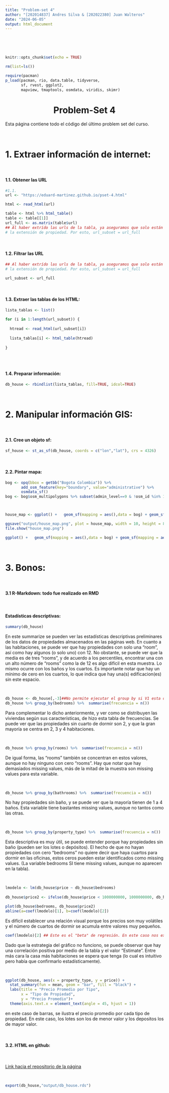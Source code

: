 ```yaml
---
title: "Problem-set 4"
author: "[202014837] Andres Silva & [202022380] Juan Walteros"
date: "2024-06-05"
output: html_document
---
```


&nbsp;

&nbsp;

```r

knitr::opts_chunk$set(echo = TRUE)

rm(list=ls())

require(pacman)
p_load(pacman, rio, data.table, tidyverse,
       sf, rvest, ggplot2,
       mapview, tmaptools, osmdata, viridis, skimr)

```

<center>

<h1> Problem-Set 4 </h1>

</center>

Esta página contiene todo el código del último problem set del curso.

&nbsp;

# 1. Extraer información de internet:

&nbsp;

#### 1.1. Obtener las URL
```r


#1.1.
url <- "https://eduard-martinez.github.io/pset-4.html"

html <- read_html(url)

table <- html %>% html_table()
table <- table[[1]] 
url_full <- as.matrix(table$url)
## Al haber extrído las urls de la tabla, ya aseguramos que solo están las que contienen
# la extensión de propiedad. Por esto, url_subset = url_full


```
&nbsp;

#### 1.2. Filtrar las URL
```r

## Al haber extrído las urls de la tabla, ya aseguramos que solo están las que contienen
# la extensión de propiedad. Por esto, url_subset = url_full

url_subset <- url_full

```
&nbsp;

#### 1.3. Extraer las tablas de los HTML:
```r

lista_tablas <- list()
  
for (i in 1:length(url_subset)) {
  
  htread <- read_html(url_subset[i])
  
  lista_tablas[i] <- html_table(htread)
  
}
  
```
&nbsp;

#### 1.4. Preparar información:
```r


db_house <- rbindlist(lista_tablas, fill=TRUE, idcol=TRUE)

```
&nbsp;

# 2. Manipular información GIS:
&nbsp;


#### 2.1. Cree un objeto sf:
```r

sf_house <- st_as_sf(db_house, coords = c("lon","lat"), crs = 4326)

```
&nbsp;

#### 2.2. Pintar mapa:
```r

bog <- opq(bbox = getbb("Bogota Colombia")) %>%
       add_osm_feature(key="boundary", value="administrative") %>% 
       osmdata_sf()
bog <- bog$osm_multipolygons %>% subset(admin_level==9 & !osm_id %in% 16011743:16011744)



house_map <- ggplot() +   geom_sf(mapping = aes(),data = bog) + geom_sf(mapping = aes(color = price), data = sf_house) + scale_color_viridis(option = "D")

ggsave("output/house_map.png", plot = house_map, width = 10, height = 8, dpi = 300)
file.show("house_map.png")

ggplot() +   geom_sf(mapping = aes(),data = bog) + geom_sf(mapping = aes(color = price), data = sf_house) + scale_color_viridis(option = "D") ##Esto lo puse al final solo para que se pueda visualizar en la página.

```
&nbsp;



# 3. Bonos:

&nbsp;

#### 3.1 R-Markdown: todo fue realizado en RMD

&nbsp;

#### Estadísticas descriptivas:


```r

summary(db_house)

```
<p>En este summarize se pueden ver las estadísticas descriptivas preliminares de los datos de propiedades almacenados en las páginas web. En cuanto a las habitaciones, se puede ver que hay propiedades con solo una "room", así como hay algunos (o solo uno) con 12. No obstante, se puede ver que la media es de tres "rooms", y de acuerdo a los percentiles, encontrar una con un alto número de "rooms" como la de 12 es algo difícil en esta muestra. Lo mismo ocurre con los baños y los cuartos. Es importante notar que hay un mínimo de cero en los cuartos, lo que indica que hay una(s) edificacion(es) sin este espacio. </p>

&nbsp;
```r
db_house <- db_house[,-3]##No permite ejecutar el group by si V1 esta duplicada. 
db_house %>% group_by(bedrooms) %>%  summarise(frecuencia = n())

```
<p> Para complementar lo dicho anteriormente, y ver como se distribuyen las viviendas según sus características, de hizo esta tabla de frecuencias. Se puede ver que las propiedades sin cuarto de dormir son 2, y que la gran mayoría se centra en 2, 3 y 4 habitaciones. </p>


&nbsp;
```r

db_house %>% group_by(rooms) %>%  summarise(frecuencia = n())

```

<p> De igual forma, las "rooms" también se concentran en estos valores, aunque no hay ninguno con cero "rooms". Hay que notar que hay demasiados missing values, más de la mitad de la muestra son missing values para esta variable. </p>


&nbsp;
```r

db_house %>% group_by(bathrooms) %>%  summarise(frecuencia = n())

```
<p> No hay propiedades sin baño, y se puede ver que la mayoría tienen de 1 a 4 baños. Esta variable tiene bastantes missing values, aunque no tantos como las otras.  </p>


&nbsp;

```r

db_house %>% group_by(property_type) %>%  summarise(frecuencia = n())

```

<p> Esta descriptiva es muy útil, se puede entender porque hay propiedades sin baño (pueden ser los lotes o depósitos). El hecho de que no hayan propiedades con cero "bedrooms" no quiere decir que haya cuartos para dormir en las oficinas, estos ceros pueden estar identificados como missing values. (La variable bedrooms SI tiene missing values, aunque no aparecen en la tabla). </p>


&nbsp;

```r

lmodelo <- lm(db_house$price ~ db_house$bedrooms)
             
db_house$price2 <- ifelse(db_house$price < 1000000000, 1000000000, db_house$price) ##restrinjo la muestra osino el gráfico queda en escalas muy grandes.

plot(db_house$bedrooms, db_house$price2)
abline(a=coef(lmodelo)[1], b=coef(lmodelo)[2])


```
<p> Es difícil establecer una relación visual porque los precios son muy volátiles y el número de cuartos de dormir se acumula entre valores muy pequeños. </p>

```r

coef(lmodelo)[2] ## Este es el "beta" de regresión. En este caso nos explica solo una correlación, y es positiva


```
<p> Dado que la estrategia del gráfico no funciono, se puede observar que hay una correlación positiva por medio de la tabla y el valor "Estimate". Entre más cara la casa más habitaciones se espera que tenga (lo cual es intuitivo pero había que confirmarlo estadísticamente). </p>

&nbsp;

```r

ggplot(db_house, aes(x = property_type, y = price)) +
  stat_summary(fun = mean, geom = "bar", fill = "black") +
  labs(title = "Precio Promedio por Tipo",
       x = "Tipo de Propiedad",
       y = "Precio Promedio")+
  theme(axis.text.x = element_text(angle = 45, hjust = 1))

```
<p> en este caso de barras, se ilustra el precio promedio por cada tipo de propiedad. En este caso, los lotes son los de menor valor y los depositos los de mayor valor. </p>


&nbsp;

#### 3.2. HTML en github:

&nbsp;

<A HREF="https://github.com/AndresSilva03/AndresSilva03.github.io"> Link hacia el repositorio de la página </A>


&nbsp;


```r

export(db_house,"output/db_house.rds")


```



